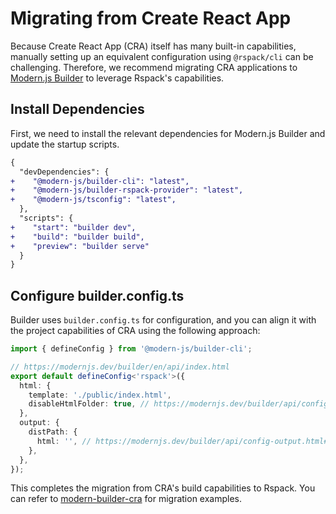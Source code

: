 # Migrating from Create React App

Because Create React App (CRA) itself has many built-in capabilities, manually setting up an equivalent configuration using `@rspack/cli` can be challenging. Therefore, we recommend migrating CRA applications to [Modern.js Builder](https://modernjs.dev/builder) to leverage Rspack's capabilities.

## Install Dependencies

First, we need to install the relevant dependencies for Modern.js Builder and update the startup scripts.

```diff title=package.json
{
  "devDependencies": {
+    "@modern-js/builder-cli": "latest",
+    "@modern-js/builder-rspack-provider": "latest",
+    "@modern-js/tsconfig": "latest",
  },
  "scripts": {
+    "start": "builder dev",
+    "build": "builder build",
+    "preview": "builder serve"
  }
}
```

## Configure builder.config.ts

Builder uses `builder.config.ts` for configuration, and you can align it with the project capabilities of CRA using the following approach:

```ts title=builder.config.ts
import { defineConfig } from '@modern-js/builder-cli';

// https://modernjs.dev/builder/en/api/index.html
export default defineConfig<'rspack'>({
  html: {
    template: './public/index.html',
    disableHtmlFolder: true, // https://modernjs.dev/builder/api/config-html.html#htmldisablehtmlfolder
  },
  output: {
    distPath: {
      html: '', // https://modernjs.dev/builder/api/config-output.html#outputdistpath
    },
  },
});
```

This completes the migration from CRA's build capabilities to Rspack. You can refer to [modern-builder-cra](https://github.com/rspack-contrib/modern-builder-cra) for migration examples.
